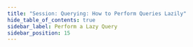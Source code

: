 ```yaml
---
title: "Session: Querying: How to Perform Queries Lazily"
hide_table_of_contents: true
sidebar_label: Perform a Lazy Query
sidebar_position: 15
---
```





<LanguageSwitcher supportedLanguages={supportedLanguages} />

<LanguageContent language="csharp">
   <HowToPerformQueriesLazilyCsharp />
</LanguageContent>

<LanguageContent language="java">
   <HowToPerformQueriesLazilyJava />
</LanguageContent>

<LanguageContent language="nodejs">
   <HowToPerformQueriesLazilyNodejs />
</LanguageContent>


<!---
### Session
- [How to Query](../../../client-api/session/querying/how-to-query)
- [How to Perform Operations Lazily](../../../client-api/session/how-to/perform-operations-lazily)


-->